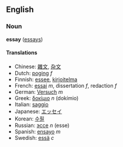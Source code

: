 ==English==
===Noun===
'''essay''' ([[essays]])

====Translations====
*Chinese: [[雜文]], [[杂文]]
*Dutch: [[poging]] ''f''
*Finnish: [[essee]], [[kirjoitelma]]
*French: [[essai]] ''m'', dissertation ''f'', redaction ''f''
*German: [[Versuch]] ''m''
*Greek: [[δοκίμιο]] ''n'' (dokímio)
*Italian: [[saggio]]
*Japanese: [[エッセイ]]
*Korean: [[수필]]
*Russian: [[эссе]] ''n'' (esse)
*Spanish: [[ensayo]] ''m''
*Swedish: [[essä]] ''c''